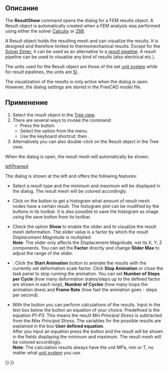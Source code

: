 <languages/>

{{Docnav/ru
|[[FEM_ResultsPurge/ru|Очистить результаты]]
|[[FEM_PostApplyChanges/ru|Применить изменения к конвейеру (пайплайну)]]
|[[FEM_Workbench/ru|Верстак "FEM"]]
|IconL=FEM_ResultsPurge.svg
|IconR=FEM_PostApplyChanges.svg
|IconC=Workbench_FEM.svg
}}

<div class="mw-translate-fuzzy">
{{GuiCommand/ru
|Name=FEM ResultShow
|Name/ru=FEM ShowResult
|MenuLocation=Results → Показать результаты
|Workbenches=[[FEM_Workbench/ru|FEM]]
|Shortcut={{KEY|S}} {{KEY|R}}
|SeeAlso=[[FEM_tutorial/ru|FEM tutorial]]
}}
</div>

<span id="Description"></span>
==Описание==

The '''ResultShow''' command opens the dialog for a FEM results object. A Result object is automatically created when a FEM analysis was performed using either the solver [[FEM_SolverCalculixCcxtools|Calculix]] or [[FEM_SolverZ88|Z88]].

A Result object holds the resulting mesh and can visualize the results. It is designed and therefore limited to thermomechanical results. Except for the [[FEM_SolverElmer|Solver Elmer]], it can be used as an alternative to a [[FEM_PostPipelineFromResult|result pipeline]]. A result pipeline can be used to visualize any kind of results (also electrical etc.).

The units used for the Result object are those of the set [[Preferences_Editor#Units|unit system]] while for result pipelines, the units are [https://en.wikipedia.org/wiki/International_System_of_Units SI].

The visualization of the results is only active when the dialog is open. However, the dialog settings are stored in the FreeCAD model file.

<span id="Usage"></span>
==Применение==

# Select the result object in the [[Tree_view|Tree view]].
# There are several ways to invoke the command:
#* Press the {{Button|[[Image:FEM_ResultShow.svg|16px]] [[FEM_ResultShow|Show Result]]}} button.
#* Select the {{MenuCommand|Results → [[Image:FEM_ResultShow.svg|16px]] Show Result}} option from the menu.
#* Use the keyboard shortcut: {{KEY|R}} then {{KEY|S}}.
# Alternatively you can also double-click on the Result object in the Tree view.

When the dialog is open, the result mesh will automatically be shown.

[[File:FEM_Result-Object-Dialog.png|left|framed]]

The dialog is shown at the left and offers the following features:

* Select a result type and the minimum and maximum will be displayed in the dialog. The result mesh will be colored accordingly.

* Click on the button {{Button|'''Histogram'''}} to get a histogram what amount of result mesh nodes have a certain result. The histogram plot can be modified by the buttons in its toolbar. it is also possible to save the histogram as image using the save button from its toolbar.

* Check the option '''Show''' to enable the slider and to visualize the result mesh deformation. The slider value is a factor by which the result ''Displacement Magnitude'' is multiplied.</br>'''Note''': The slider only affects the Displacement Magnitude, not its X, Y, Z components. You can set the '''Factor''' directly and change '''Slider Max''' to adjust the range of the slider.

* {{Version|1.1}}: Click the '''Start Animation''' button to animate the results with the currently set deformation scale factor. Click '''Stop Animation''' or close the task panel to stop running the animation. You can set '''Number of Steps per Cycle''' (how many deformation states/steps up to the defined factor are shown in each loop), '''Number of Cycles''' (how many loops the animation does) and '''Frame Rate''' (how fast the animation goes - steps per second).

* With the button {{Button|'''Calculate'''}} you can perform calculations of the results. Input in the text box below the button an equation of your choice. Predefined is the equation ''P1-P3''. This means the result ''Min Principal Stress'' is subtracted from the ''Max Principal Stress''. The variables for the possible results are explained in the box '''User defined equation'''.</br>After you input an equation press the button and the result will be shown in the fields displaying the minimum and maximum. The result mesh will be colored accordingly.</br>'''Note''': The calculation results always have the unit MPa, mm or T, no matter what [[Preferences_Editor#Units|unit system]] you use.

{{Docnav/ru
|[[FEM_ResultsPurge/ru|Очистить результаты]]
|[[FEM_PostApplyChanges/ru|Применить изменения к конвейеру (пайплайну)]]
|[[FEM_Workbench/ru|Верстак "FEM"]]
|IconL=FEM_ResultsPurge.svg
|IconR=FEM_PostApplyChanges.svg
|IconC=Workbench_FEM.svg
}}

{{FEM Tools navi{{#translation:}}}}
{{Userdocnavi{{#translation:}}}}